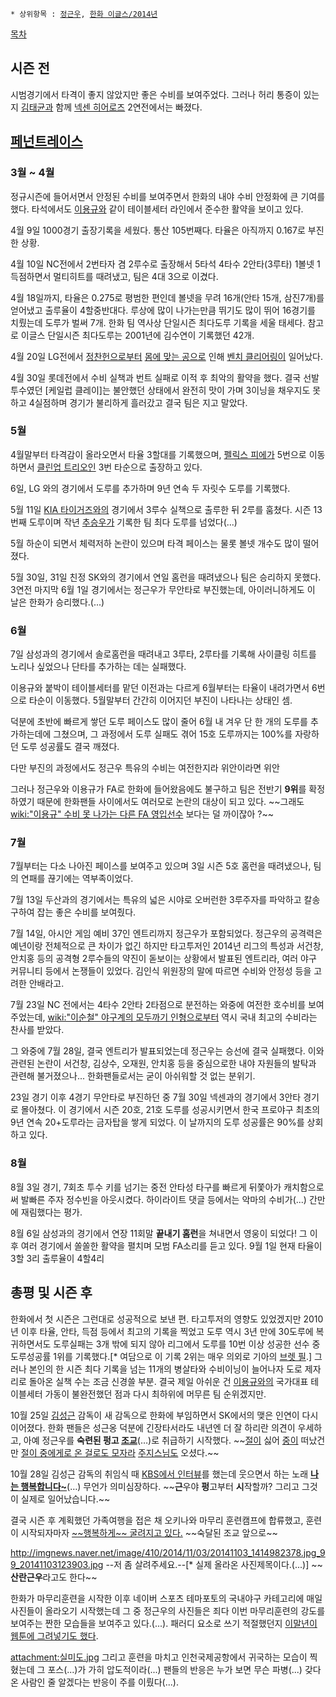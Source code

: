  * 상위항목 : [[정근우]], [[한화 이글스/2014년]]

[[목차]]
== 시즌 전 ==
시범경기에서 타격이 좋지 않았지만 좋은 수비를 보여주었다. 그러나 허리 통증이 있는지 [[김태균(야구)|김태균]]과 함께 [[넥센 히어로즈]] 2연전에서는 빠졌다.

== [[페넌트레이스]] ==
=== 3월 ~ 4월 ===
정규시즌에 들어서면서 안정된 수비를 보여주면서 한화의 내야 수비 안정화에 큰 기여를 했다. 타석에서도 [[이용규]]와 같이 테이블세터 라인에서 준수한 활약을 보이고 있다.

4월 9일 1000경기 출장기록을 세웠다. 통산 105번째다. 타율은 아직까지 0.167로 부진한 상황.

4월 10일 NC전에서 2번타자 겸 2루수로 출장해서 5타석 4타수 2안타(3루타) 1볼넷 1득점하면서 멀티히트를 때려냈고, 팀은 4대 3으로 이겼다.

4월 18일까지, 타율은 0.275로 평범한 편인데 볼넷을 무려 16개(안타 15개, 삼진7개)를 얻어냈고 출루율이 4할중반대다. 루상에 많이 나가는만큼 뛰기도 많이 뛰어 16경기를 치뤘는데 도루가 벌써 7개. 한화 팀 역사상 단일시즌 최다도루 기록을 세울 태세다. 참고로 이글스 단일시즌 최다도루는 2001년에 김수연이 기록했던 42개.

4월 20일 LG전에서 [[정찬헌]]으로부터 [[몸에 맞는 공]]으로 인해 [[벤치 클리어링]]이 일어났다.

4월 30일 롯데전에서 수비 실책과 번트 실패로 이적 후 최악의 활약을 했다. 결국 선발 투수였던 [케일럽 클레이]는 불안했던 상태에서 완전히 맛이 가며 3이닝을 채우지도 못하고 4실점하며 경기가 불리하게 흘러갔고 결국 팀은 지고 말았다.

=== 5월 ===
4월말부터 타격감이 올라오면서 타율 3할대를 기록했으며, [[펠릭스 피에]]가 5번으로 이동하면서 [[클린업 트리오]]인 3번 타순으로 출장하고 있다. 

6일, LG 와의 경기에서 도루를 추가하며 9년 연속 두 자릿수 도루를 기록했다.

5월 11일 [[KIA 타이거즈]]와의 경기에서 3루수 실책으로 출루한 뒤 2루를 훔쳤다. 시즌 13번째 도루이며 작년 [[추승우]]가 기록한 팀 최다 도루를 넘었다(...)

5월 하순이 되면서 체력저하 논란이 있으며 타격 페이스는 물롯 볼넷 개수도 많이 떨어졌다.

5월 30일, 31일 친정 SK와의 경기에서 연일 홈런을 때려냈으나 팀은 승리하지 못했다. 3연전 마지막 6월 1일 경기에서는 정근우가 무안타로 부진했는데, 아이러니하게도 이 날은 한화가 승리했다.(...)

=== 6월 ===
7일 삼성과의 경기에서 솔로홈런을 때려내고 3루타, 2루타를 기록해 사이클링 히트를 노리나 싶었으나 단타를 추가하는 데는 실패했다.

이용규와 붙박이 테이블세터를 맡던 이전과는 다르게 6월부터는 타율이 내려가면서 6번으로 타순이 이동했다.
5월말부터 간간히 이어지던 부진이 나타나는 상태인 셈.

덕분에 초반에 빠르게 쌓던 도루 페이스도 많이 줄어 6월 내 겨우 단 한 개의 도루를 추가하는데에 그쳤으며, 그 과정에서 도루 실패도 겪어 15호 도루까지는 100%를 자랑하던 도루 성공률도 결국 깨졌다.

다만 부진의 과정에서도 정근우 특유의 수비는 여전한지라 위안이라면 위안

그러나 정근우와 이용규가 FA로 한화에 들어왔음에도 불구하고 팀은 전반기 '''9위'''를 확정하였기 때문에 한화팬들 사이에서도 여러모로 논란의 대상이 되고 있다. ~~그래도 [[wiki:"이용규" 수비 못 나가는 다른 FA 영입선수]] 보다는 덜 까이잖아 ?~~


=== 7월 ===
7월부터는 다소 나아진 페이스를 보여주고 있으며 3일 시즌 5호 홈런을 때려냈으나, 팀의 연패를 끊기에는 역부족이었다.

7월 13일 두산과의 경기에서는 특유의 넓은 시야로 오버런한 3루주자를 파악하고 칼송구하여 잡는 좋은 수비를 보여줬다.

7월 14일, 아시안 게임 예비 37인 엔트리까지 정근우가 포함되었다. 정근우의 공격력은 예년이랑 전체적으로 큰 차이가 없긴 하지만 타고투저인 2014년 리그의 특성과 서건창, 안치홍 등의 공격형 2루수들의 약진이 돋보이는 상황에서 발표된 엔트리라, 여러 야구 커뮤니티 등에서 논쟁들이 있었다. 김인식 위원장의 말에 따르면 수비와 안정성 등을 고려한 안배라고.

7월 23일 NC 전에서는 4타수 2안타 2타점으로 분전하는 와중에 여전한 호수비를 보여주었는데, [[wiki:"이순철" 야구계의 모두까기 인형]]으로부터 역시 국내 최고의 수비라는 찬사를 받았다.

그 와중에 7월 28일, 결국 엔트리가 발표되었는데 정근우는 승선에 결국 실패했다. 이와 관련된 논란이 서건창, 김상수, 오재원, 안치홍 등을 중심으로한 내야 자원들의 발탁과 관련해 불거졌으나... 한화팬들로서는 굳이 아쉬워할 것 없는 분위기.

23일 경기 이후 4경기 무안타로 부진하던 중 7월 30일 넥센과의 경기에서 3안타 경기로 몰아쳤다. 이 경기에서 시즌 20호, 21호 도루를 성공시키면서 한국 프로야구 최초의 9년 연속 20+도루라는 금자탑을 쌓게 되었다. 이 날까지의 도루 성공률은 90%를 상회하고 있다.


=== 8월 ===
8월 3일 경기, 7회초 투수 키를 넘기는 중전 안타성 타구를 빠르게 뒤쫓아가 캐치함으로써 발빠른 주자 정수빈을 아웃시켰다. 하이라이트 댓글 등에서는 악마의 수비가(...) 간만에 재림했다는 평가.

8월 6일 삼성과의 경기에서 연장 11회말 '''끝내기 홈런'''을 쳐내면서 영웅이 되었다!
그 이후 여러 경기에서 쏠쏠한 활약을 펼치며 모범 FA소리를 듣고 있다. 9월 1일 현재 타율이 3할 3리 출루율이 4할4리

== 총평 및 시즌 후 ==
한화에서 첫 시즌은 그런대로 성공적으로 보낸 편. 타고투저의 영향도 있었겠지만 2010년 이후 타율, 안타, 득점 등에서 최고의 기록을 찍었고 도루 역시 3년 만에 30도루에 복귀하면서도 도루실패는 3개 밖에 되지 않아 리그에서   도루를 10번 이상 성공한 선수 중 도루성공률 1위를 기록했다.[* 여담으로 이 기록 2위는 매우 의외로 기아의 [[브렛 필]].] 그러나 본인의 한 시즌 최다 기록을 넘는 11개의 병살타와 수비이닝이 늘어나자 도로 제자리로 돌아온 실책 수는 조금 신경쓸 부분. 결국 제일 아쉬운 건 [[이용규]]와의 국가대표 테이블세터 가동이 불완전했던 점과 다시 최하위에 머무른 팀 순위겠지만.

10월 25일 [[김성근]] 감독이 새 감독으로 한화에 부임하면서 SK에서의 맺은 인연이 다시 이어졌다. 한화 팬들은 성근옹 덕분에 긴장타서라도 내년엔 더 잘 하리란 의견이 우세하고, 아예 정근우를 '''숙련된 펑고 [[조교]]'''(…)로 취급하기 시작했다. ~~[[김성근|절]]이 싫어 [[정근우|중]]이 떠났건만 [[러시아식 유머|절이 중에게로 온 걸로도 모자라]] [[계형철|주지스님]]도 오셨다.~~

10월 28일 김성근 감독의 취임식 때 [http://news.kbs.co.kr/news/NewsView.do?SEARCH_PAGE_NO=&SEARCH_NEWS_CODE=2956666 KBS에서 인터뷰]를 했는데 웃으면서 하는 노래 '''[[나는 행복합니다|나는 행복합니다~]]'''(…) 무언가 의미심장하다. ~~'''근'''우야 '''펑'''고부터 '''시'''작할까? 그리고 그것이 실제로 일어났습니다.~~

결국 시즌 후 계획했던 가족여행을 접은 채 오키나와 마무리 훈련캠프에 합류했고, 훈련이 시작되자마자 [http://gall.dcinside.com/board/view/?id=hanwhaeagles&no=5233375&exception_mode=recommend ~~행복하게~~ 굴려지고 있다.] ~~숙달된 조교 앞으로~~

http://imgnews.naver.net/image/410/2014/11/03/20141103_1414982378.jpg_99_20141103123903.jpg --저 좀 살려주세요.--[* 실제 올라온 사진제목이다.(...)]
~~'''산란근우'''라고도 한다~~

한화가 마무리훈련을 시작한 이후 네이버 스포츠 테마포토의 국내야구 카테고리에 매일 사진들이 올라오기 시작했는데 그 중 정근우의 사진들은 죄다 이번 마무리훈련의 강도를 보여주는 짠한 모습들을 보여주고 있다.(...). 패러디 요소로 쓰기 적절했던지 [http://comic.naver.com/webtoon/detail.nhn?titleId=602921&no=50&weekday=thu 이말년이 웹툰에 그려넣기도 했다].

attachment:실미도.jpg
그리고 훈련을 마치고 인천국제공항에서 귀국하는 모습이 찍혔는데 그 포스(...)가 가히 압도적이라(...) 팬들의 반응은 누가 보면 무슨 파병(...) 갖다온 사람인 줄 알겠다는 반응이 주를 이뤘다(...).
